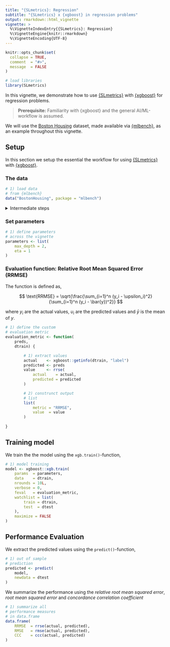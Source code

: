 ```yaml
---
title: "{SLmetrics}: Regression"
subtitle: "{SLmetrics} x {xgboost} in regression problems"
output: rmarkdown::html_vignette
vignette: >
  %\VignetteIndexEntry{{SLmetrics}: Regression}
  %\VignetteEngine{knitr::rmarkdown}
  %\VignetteEncoding{UTF-8}
---
```


```r
knitr::opts_chunk$set(
  collapse = TRUE,
  comment  = "#>",
  message  = FALSE
)
```

```r
# load libraries
library(SLmetrics)
```


In this vignette, we demonstrate how to use [{SLmetrics}](https://github.com/serkor1/SLmetrics) with [{xgboost}](https://github.com/dmlc/xgboost) for regression problems. 

> **Prerequisite:** Familiarity with {xgboost} and the general AI/ML-workflow is assumed.

We will use the [Boston Housing](https://www.archive.ics.uci.edu/ml/machine-learning-databases/housing/housing.names) dataset, made available via [{mlbench}](https://cran.r-project.org/web/packages/mlbench/index.html), as an example throughout this vignette.

## Setup

In this section we setup the essential the workflow for using [{SLmetrics}](https://github.com/serkor1/SLmetrics) with [{xgboost}](https://github.com/dmlc/xgboost).

### The data

```r
# 1) load data
# from {mlbench}
data("BostonHousing", package = "mlbench")
```

<details>
<summary> Intermediate steps </summary>

```r
# 1.1) define the features
# and outcomes
outcome  <- c("medv")
features <- setdiff(
    x = colnames(BostonHousing), 
    y = outcome
    )

# 2) split data in training
# and test

# 2.1) set seed for 
# for reproducibility
set.seed(1903)

# 2.2) exttract
# indices with a simple
# 90/10 split
index <- sample(1:nrow(BostonHousing), size = 0.9 * nrow(BostonHousing))

# 1.1) extract training
# data and construct
# as lgb.Dataset
train <- BostonHousing[index,]

# 1.1.1) convert
# to DMatrix
dtrain <- xgboost::xgb.DMatrix(
    data = data.matrix(train[, features]),
    label = data.matrix(train[, outcome])
)


# 1.2) extract test
# data
test <- BostonHousing[-index,]

# 1.2.1) convert to DMatrix
dtest <-  xgboost::xgb.DMatrix(
    data = data.matrix(test[, features]),
    label = data.matrix(test[, outcome])
)

# 1.2.2) extract actual
# outcome
actual <- test$medv
```

</details>

### Set parameters
```r
# 1) define parameters
# across the vignette
parameters <- list(
    max_depth = 2, 
    eta = 1
)
```

### Evaluation function: Relative Root Mean Squared Error (RRMSE)

The function is defined as,

$$
\text{RRMSE} = \sqrt{\frac{\sum_{i=1}^n (y_i - \upsilon_i)^2}{\sum_{i=1}^n (y_i - \bar{y})^2}}
$$

where $y_i$ are the actual values, $\upsilon_i$ are the predicted values and $\bar{y}$ is the mean of $y$.

```r
# 1) define the custom
# evaluation metric
evaluation_metric <- function(
    preds, 
    dtrain) {

        # 1) extract values
        actual    <- xgboost::getinfo(dtrain, "label")
        predicted <- preds
        value     <- rrse(
            actual    = actual,
            predicted = predicted
        )

        # 2) construnct output
        # list
        list(
            metric = "RRMSE",
            value  = value
        )
    
}
```

## Training model

We train the the model using the `xgb.train()`-function,

```r
# 1) model training
model <- xgboost::xgb.train(
    params  = parameters,
    data    = dtrain,
    nrounds = 10L,
    verbose = 0,
    feval   = evaluation_metric,
    watchlist = list(
        train = dtrain,
        test  = dtest
    ),
    maximize = FALSE
)
```

## Performance Evaluation

We extract the predicted values using the `predict()`-function,

```r
# 1) out of sample
# prediction
predicted <- predict(
    model,
    newdata = dtest
)
```

We summarize the performance using the *relative root mean squared error*, *root mean squared error* and *concordance correlation coefficient*

```r
# 1) summarize all
# performance measures 
# in data.frame
data.frame(
    RRMSE  = rrse(actual, predicted), 
    RMSE   = rmse(actual, predicted),
    CCC    = ccc(actual, predicted)
)
```